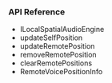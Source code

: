 <PlatformWrapper platform="android">

### API Reference

- <Link to="{{Global.API_REF_ANDROID_ROOT}}/class_ilocalspatialaudioengine.html">ILocalSpatialAudioEngine</Link>

- <Link to="{{Global.API_REF_ANDROID_ROOT}}/class_ibasespatialaudioengine.html#api_ibasespatialaudioengine_updateselfposition">updateSelfPosition</Link>

- <Link to="{{Global.API_REF_ANDROID_ROOT}}/class_ilocalspatialaudioengine.html#api_ilocalspatialaudioengine_updateremoteposition">updateRemotePosition</Link>

- <Link to="{{Global.API_REF_ANDROID_ROOT}}/class_ilocalspatialaudioengine.html#api_ilocalspatialaudioengine_removeremoteposition">removeRemotePosition</Link>

- <Link to="{{Global.API_REF_ANDROID_ROOT}}/class_ilocalspatialaudioengine.html#api_ilocalspatialaudioengine_clearremotepositions">clearRemotePositions</Link>

- <Link to="{{Global.API_REF_ANDROID_ROOT}}/class_remotevoicepositioninfo.html">RemoteVoicePositionInfo</Link>

</PlatformWrapper>
